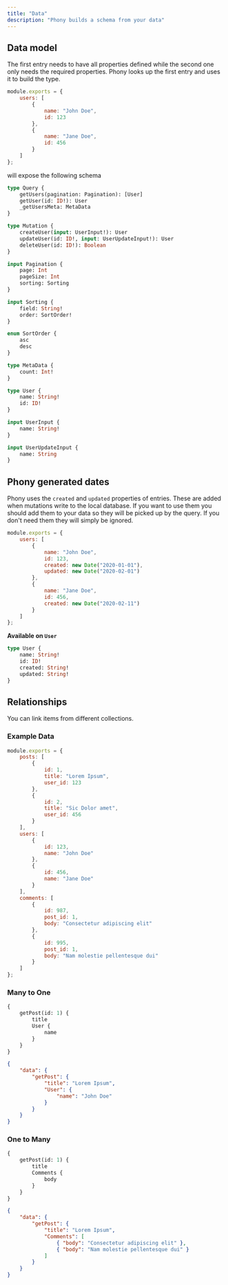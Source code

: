 ```yaml
---
title: "Data"
description: "Phony builds a schema from your data"
---
```


## Data model

The first entry needs to have all properties defined while the second one only
needs the required properties. Phony looks up the first entry and uses it to
build the type.

```js
module.exports = {
	users: [
		{
			name: "John Doe",
			id: 123
		},
		{
			name: "Jane Doe",
			id: 456
		}
	]
};
```

will expose the following schema

```graphql
type Query {
	getUsers(pagination: Pagination): [User]
	getUser(id: ID!): User
	_getUsersMeta: MetaData
}

type Mutation {
	createUser(input: UserInput!): User
	updateUser(id: ID!, input: UserUpdateInput!): User
	deleteUser(id: ID!): Boolean
}

input Pagination {
	page: Int
	pageSize: Int
	sorting: Sorting
}

input Sorting {
	field: String!
	order: SortOrder!
}

enum SortOrder {
	asc
	desc
}

type MetaData {
	count: Int!
}

type User {
	name: String!
	id: ID!
}

input UserInput {
	name: String!
}

input UserUpdateInput {
	name: String
}
```

## Phony generated dates

Phony uses the `created` and `updated` properties of entries. These are added
when mutations write to the local database.
If you want to use them you should add them to your data so they will be picked
up by the query. If you don't need them they will simply be ignored.

```js
module.exports = {
	users: [
		{
			name: "John Doe",
			id: 123,
			created: new Date("2020-01-01"),
			updated: new Date("2020-02-01")
		},
		{
			name: "Jane Doe",
			id: 456,
			created: new Date("2020-02-11")
		}
	]
};
```

**Available on `User`**

```graphql
type User {
	name: String!
	id: ID!
	created: String!
	updated: String!
}
```

## Relationships

You can link items from different collections.

### Example Data

```js
module.exports = {
	posts: [
		{
			id: 1,
			title: "Lorem Ipsum",
			user_id: 123
		},
		{
			id: 2,
			title: "Sic Dolor amet",
			user_id: 456
		}
	],
	users: [
		{
			id: 123,
			name: "John Doe"
		},
		{
			id: 456,
			name: "Jane Doe"
		}
	],
	comments: [
		{
			id: 987,
			post_id: 1,
			body: "Consectetur adipiscing elit"
		},
		{
			id: 995,
			post_id: 1,
			body: "Nam molestie pellentesque dui"
		}
	]
};
```

### Many to One

```graphql
{
	getPost(id: 1) {
		title
		User {
			name
		}
	}
}
```

```json
{
	"data": {
		"getPost": {
			"title": "Lorem Ipsum",
			"User": {
				"name": "John Doe"
			}
		}
	}
}
```

### One to Many

```graphql
{
	getPost(id: 1) {
		title
		Comments {
			body
		}
	}
}
```

```json
{
	"data": {
		"getPost": {
			"title": "Lorem Ipsum",
			"Comments": [
				{ "body": "Consectetur adipiscing elit" },
				{ "body": "Nam molestie pellentesque dui" }
			]
		}
	}
}
```


